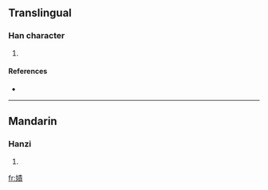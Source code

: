 ==Translingual==

===Han character===
{{Han char|rn=38|rad=女|as=11|sn=14|four=|canj=女手一金 (VQMC)}}

# {{defn|Han|sort=女11}}

====References====
* {{Han ref|kx=0270.090|dkj=06664|dj=0538.050|hdz=21074.170|uh=5AE7|ud=23271}}

----

==Mandarin==

===Hanzi===
{{cmn-hanzi|pin=[[cè]] ([[ce4]])|wg=ts'e<sup>4</sup>}}

# {{defn|Mandarin|sort=女11}}

[[fr:嫧]]
